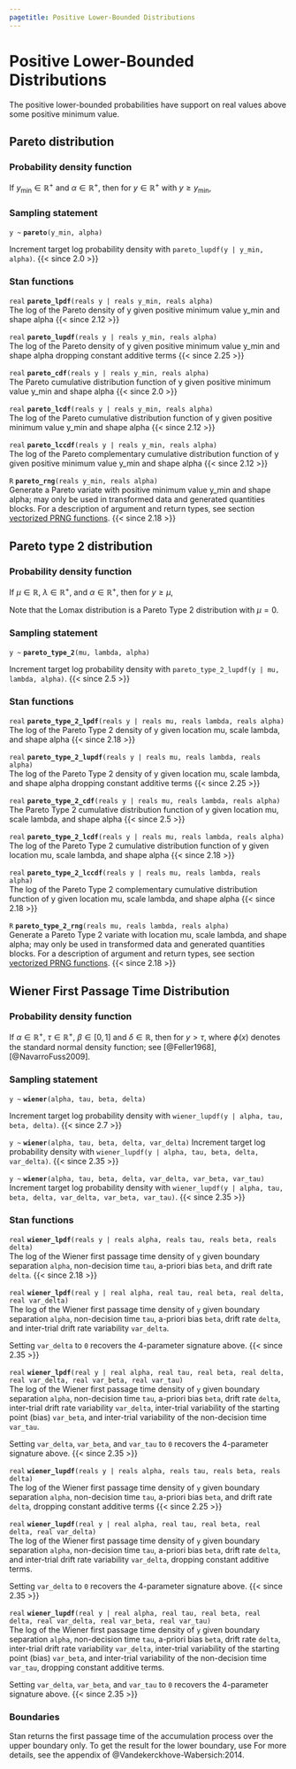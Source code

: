 ```yaml
---
pagetitle: Positive Lower-Bounded Distributions
---
```


# Positive Lower-Bounded Distributions



The positive lower-bounded probabilities have support on real values
above some positive minimum value.

## Pareto distribution

### Probability density function

If $y_{\text{min}} \in \mathbb{R}^+$ and $\alpha \in \mathbb{R}^+$,
then for $y \in \mathbb{R}^+$ with $y \geq y_{\text{min}}$,
\begin{equation*}
\text{Pareto}(y|y_{\text{min}},\alpha) = \frac{\displaystyle \alpha\,y_{\text{min}}^\alpha}{\displaystyle y^{\alpha+1}}.
\end{equation*}

### Sampling statement

`y ~ ` **`pareto`**`(y_min, alpha)`

Increment target log probability density with `pareto_lupdf(y | y_min, alpha)`.
{{< since 2.0 >}}
<!-- real; pareto ~; -->
\index{{\tt \bfseries pareto }!sampling statement|hyperpage}

### Stan functions

<!-- real; pareto_lpdf; (reals y | reals y_min, reals alpha); -->
\index{{\tt \bfseries pareto\_lpdf }!{\tt (reals y \textbar\ reals y\_min, reals alpha): real}|hyperpage}

`real` **`pareto_lpdf`**`(reals y | reals y_min, reals alpha)`<br>\newline
The log of the Pareto density of y given positive minimum value y_min
and shape alpha
{{< since 2.12 >}}

<!-- real; pareto_lupdf; (reals y | reals y_min, reals alpha); -->
\index{{\tt \bfseries pareto\_lupdf }!{\tt (reals y \textbar\ reals y\_min, reals alpha): real}|hyperpage}

`real` **`pareto_lupdf`**`(reals y | reals y_min, reals alpha)`<br>\newline
The log of the Pareto density of y given positive minimum value y_min
and shape alpha dropping constant additive terms
{{< since 2.25 >}}

<!-- real; pareto_cdf; (reals y | reals y_min, reals alpha); -->
\index{{\tt \bfseries pareto\_cdf }!{\tt (reals y \textbar\ reals y\_min, reals alpha): real}|hyperpage}

`real` **`pareto_cdf`**`(reals y | reals y_min, reals alpha)`<br>\newline
The Pareto cumulative distribution function of y given positive
minimum value y_min and shape alpha
{{< since 2.0 >}}

<!-- real; pareto_lcdf; (reals y | reals y_min, reals alpha); -->
\index{{\tt \bfseries pareto\_lcdf }!{\tt (reals y \textbar\ reals y\_min, reals alpha): real}|hyperpage}

`real` **`pareto_lcdf`**`(reals y | reals y_min, reals alpha)`<br>\newline
The log of the Pareto cumulative distribution function of y given
positive minimum value y_min and shape alpha
{{< since 2.12 >}}

<!-- real; pareto_lccdf; (reals y | reals y_min, reals alpha); -->
\index{{\tt \bfseries pareto\_lccdf }!{\tt (reals y \textbar\ reals y\_min, reals alpha): real}|hyperpage}

`real` **`pareto_lccdf`**`(reals y | reals y_min, reals alpha)`<br>\newline
The log of the Pareto complementary cumulative distribution function
of y given positive minimum value y_min and shape alpha
{{< since 2.12 >}}

<!-- R; pareto_rng; (reals y_min, reals alpha); -->
\index{{\tt \bfseries pareto\_rng }!{\tt (reals y\_min, reals alpha): R}|hyperpage}

`R` **`pareto_rng`**`(reals y_min, reals alpha)`<br>\newline
Generate a Pareto variate with positive minimum value y_min and shape
alpha; may only be used in transformed data and generated quantities blocks. For a
description of argument and return types, see section
[vectorized PRNG functions](conventions_for_probability_functions.qmd#prng-vectorization).
{{< since 2.18 >}}

## Pareto type 2 distribution

### Probability density function

If $\mu \in \mathbb{R}$, $\lambda \in \mathbb{R}^+$, and
$\alpha \in \mathbb{R}^+$, then for $y \geq \mu$,
\begin{equation*}
\mathrm{Pareto\_Type\_2}(y|\mu,\lambda,\alpha) =
\ \frac{\alpha}{\lambda} \, \left( 1+\frac{y-\mu}{\lambda} \right)^{-(\alpha+1)} \! .
\end{equation*}

Note that the Lomax distribution is a Pareto Type 2 distribution with
$\mu=0$.

### Sampling statement

`y ~ ` **`pareto_type_2`**`(mu, lambda, alpha)`

Increment target log probability density with `pareto_type_2_lupdf(y | mu, lambda, alpha)`.
{{< since 2.5 >}}
<!-- real; pareto_type_2 ~; -->
\index{{\tt \bfseries pareto\_type\_2 }!sampling statement|hyperpage}

### Stan functions

<!-- real; pareto_type_2_lpdf; (reals y | reals mu, reals lambda, reals alpha); -->
\index{{\tt \bfseries pareto\_type\_2\_lpdf }!{\tt (reals y \textbar\ reals mu, reals lambda, reals alpha): real}|hyperpage}

`real` **`pareto_type_2_lpdf`**`(reals y | reals mu, reals lambda, reals alpha)`<br>\newline
The log of the Pareto Type 2 density of y given location mu, scale
lambda, and shape alpha
{{< since 2.18 >}}

<!-- real; pareto_type_2_lupdf; (reals y | reals mu, reals lambda, reals alpha); -->
\index{{\tt \bfseries pareto\_type\_2\_lupdf }!{\tt (reals y \textbar\ reals mu, reals lambda, reals alpha): real}|hyperpage}

`real` **`pareto_type_2_lupdf`**`(reals y | reals mu, reals lambda, reals alpha)`<br>\newline
The log of the Pareto Type 2 density of y given location mu, scale
lambda, and shape alpha dropping constant additive terms
{{< since 2.25 >}}

<!-- real; pareto_type_2_cdf; (reals y | reals mu, reals lambda, reals alpha); -->
\index{{\tt \bfseries pareto\_type\_2\_cdf }!{\tt (reals y \textbar\ reals mu, reals lambda, reals alpha): real}|hyperpage}

`real` **`pareto_type_2_cdf`**`(reals y | reals mu, reals lambda, reals alpha)`<br>\newline
The Pareto Type 2 cumulative distribution function of y given location
mu, scale lambda, and shape alpha
{{< since 2.5 >}}

<!-- real; pareto_type_2_lcdf; (reals y | reals mu, reals lambda, reals alpha); -->
\index{{\tt \bfseries pareto\_type\_2\_lcdf }!{\tt (reals y \textbar\ reals mu, reals lambda, reals alpha): real}|hyperpage}

`real` **`pareto_type_2_lcdf`**`(reals y | reals mu, reals lambda, reals alpha)`<br>\newline
The log of the Pareto Type 2 cumulative distribution function of y
given location mu, scale lambda, and shape alpha
{{< since 2.18 >}}

<!-- real; pareto_type_2_lccdf; (reals y | reals mu, reals lambda, reals alpha); -->
\index{{\tt \bfseries pareto\_type\_2\_lccdf }!{\tt (reals y \textbar\ reals mu, reals lambda, reals alpha): real}|hyperpage}

`real` **`pareto_type_2_lccdf`**`(reals y | reals mu, reals lambda, reals alpha)`<br>\newline
The log of the Pareto Type 2 complementary cumulative distribution
function of y given location mu, scale lambda, and shape alpha
{{< since 2.18 >}}

<!-- R; pareto_type_2_rng; (reals mu, reals lambda, reals alpha); -->
\index{{\tt \bfseries pareto\_type\_2\_rng }!{\tt (reals mu, reals lambda, reals alpha): R}|hyperpage}

`R` **`pareto_type_2_rng`**`(reals mu, reals lambda, reals alpha)`<br>\newline
Generate a Pareto Type 2 variate with location mu, scale lambda, and
shape alpha; may only be used in transformed data and generated quantities blocks.
For a description of argument and return types, see section
[vectorized PRNG functions](conventions_for_probability_functions.qmd#prng-vectorization).
{{< since 2.18 >}}

## Wiener First Passage Time Distribution

### Probability density function

If $\alpha \in \mathbb{R}^+$, $\tau \in \mathbb{R}^+$, $\beta \in [0,
1]$ and $\delta \in \mathbb{R}$, then for $y > \tau$, \begin{equation*}
\text{Wiener}(y|\alpha, \tau, \beta, \delta) =
\frac{\alpha^3}{(y-\tau)^{3/2}} \exp \! \left(- \delta \alpha \beta -
\frac{\delta^2(y-\tau)}{2}\right) \sum_{k = - \infty}^{\infty} (2k +
\beta) \phi \! \left(\frac{2k \alpha + \beta}{\sqrt{y - \tau}}\right)
\end{equation*} where $\phi(x)$ denotes the standard normal density function;  see
[@Feller1968], [@NavarroFuss2009].

### Sampling statement

`y ~ ` **`wiener`**`(alpha, tau, beta, delta)`

Increment target log probability density with `wiener_lupdf(y | alpha, tau, beta, delta)`.
{{< since 2.7 >}}

`y ~ ` **`wiener`**`(alpha, tau, beta, delta, var_delta)`
Increment target log probability density with `wiener_lupdf(y | alpha, tau, beta, delta, var_delta)`.
{{< since 2.35 >}}

`y ~ ` **`wiener`**`(alpha, tau, beta, delta, var_delta, var_beta, var_tau)`
Increment target log probability density with `wiener_lupdf(y | alpha, tau, beta, delta, var_delta, var_beta, var_tau)`.
{{< since 2.35 >}}

<!-- real; wiener ~; -->
\index{{\tt \bfseries wiener }!sampling statement|hyperpage}

### Stan functions

<!-- real; wiener_lpdf; (reals y | reals alpha, reals tau, reals beta, reals delta); -->
\index{{\tt \bfseries wiener\_lpdf }!{\tt (reals y \textbar\ reals alpha, reals tau, reals beta, reals delta): real}|hyperpage}

`real` **`wiener_lpdf`**`(reals y | reals alpha, reals tau, reals beta, reals delta)`<br>\newline
The log of the Wiener first passage time density of `y` given boundary
separation `alpha`, non-decision time `tau`, a-priori bias `beta`, and drift
rate `delta`.
{{< since 2.18 >}}

<!-- real; wiener_lpdf; (real y | real alpha, real tau, real beta, real delta, real var_delta); -->
\index{{\tt \bfseries wiener\_lpdf }!{\tt (real y \textbar\ real alpha, real tau, real beta, real delta, real var\_delta): real}|hyperpage}

`real` **`wiener_lpdf`**`(real y | real alpha, real tau, real beta, real delta, real var_delta)`<br>\newline
The log of the Wiener first passage time density of `y` given boundary
separation `alpha`, non-decision time `tau`, a-priori bias `beta`, drift
rate `delta`, and inter-trial drift rate variability `var_delta`.

Setting `var_delta` to `0` recovers the 4-parameter signature above.
{{< since 2.35 >}}

<!-- real; wiener_lpdf; (real y | real alpha, real tau, real beta, real delta, real var_delta, real var_beta, real var_tau); -->
\index{{\tt \bfseries wiener\_lpdf }!{\tt (real y \textbar\ real alpha, real tau, real beta, real delta, real var\_delta, real var\_beta, real var\_tau): real}|hyperpage}

`real` **`wiener_lpdf`**`(real y | real alpha, real tau, real beta, real delta, real var_delta, real var_beta, real var_tau)`<br>\newline
The log of the Wiener first passage time density of `y` given boundary
separation `alpha`, non-decision time `tau`, a-priori bias `beta`, drift
rate `delta`, inter-trial drift rate variability `var_delta`, inter-trial
variability of the starting point (bias) `var_beta`, and inter-trial variability
of the non-decision time `var_tau`.

Setting `var_delta`, `var_beta`, and `var_tau` to `0` recovers the 4-parameter signature above.
{{< since 2.35 >}}

<!-- real; wiener_lupdf; (reals y | reals alpha, reals tau, reals beta, reals delta); -->
\index{{\tt \bfseries wiener\_lupdf }!{\tt (reals y \textbar\ reals alpha, reals tau, reals beta, reals delta): real}|hyperpage}

`real` **`wiener_lupdf`**`(reals y | reals alpha, reals tau, reals beta, reals delta)`<br>\newline
The log of the Wiener first passage time density of `y` given boundary
separation `alpha`, non-decision time `tau`, a-priori bias `beta`, and drift
rate `delta`, dropping constant additive terms
{{< since 2.25 >}}


<!-- real; wiener_lupdf; (real y | real alpha, real tau, real beta, real delta, real var_delta); -->
\index{{\tt \bfseries wiener\_lupdf }!{\tt (real y \textbar\ real alpha, real tau, real beta, real delta, real var\_delta): real}|hyperpage}

`real` **`wiener_lupdf`**`(real y | real alpha, real tau, real beta, real delta, real var_delta)`<br>\newline
The log of the Wiener first passage time density of `y` given boundary
separation `alpha`, non-decision time `tau`, a-priori bias `beta`, drift
rate `delta`, and inter-trial drift rate variability `var_delta`,
dropping constant additive terms.

Setting `var_delta` to `0` recovers the 4-parameter signature above.
{{< since 2.35 >}}

<!-- real; wiener_lupdf; (real y | real alpha, real tau, real beta, real delta, real var_delta, real var_beta, real var_tau); -->
\index{{\tt \bfseries wiener\_lupdf }!{\tt (real y \textbar\ real alpha, real tau, real beta, real delta, real var\_delta, real var\_beta, real var\_tau): real}|hyperpage}

`real` **`wiener_lupdf`**`(real y | real alpha, real tau, real beta, real delta, real var_delta, real var_beta, real var_tau)`<br>\newline
The log of the Wiener first passage time density of `y` given boundary
separation `alpha`, non-decision time `tau`, a-priori bias `beta`, drift
rate `delta`, inter-trial drift rate variability `var_delta`, inter-trial
variability of the starting point (bias) `var_beta`, and inter-trial variability
of the non-decision time `var_tau`, dropping constant additive terms.

Setting `var_delta`, `var_beta`, and `var_tau` to `0` recovers the 4-parameter signature above.
{{< since 2.35 >}}


### Boundaries

Stan returns the first passage time of the accumulation process over
the upper boundary only. To get the result for the lower boundary, use
\begin{equation*}
\text{Wiener}(y | \alpha, \tau, 1 - \beta, - \delta)
\end{equation*}
For more details, see the appendix of @Vandekerckhove-Wabersich:2014.
